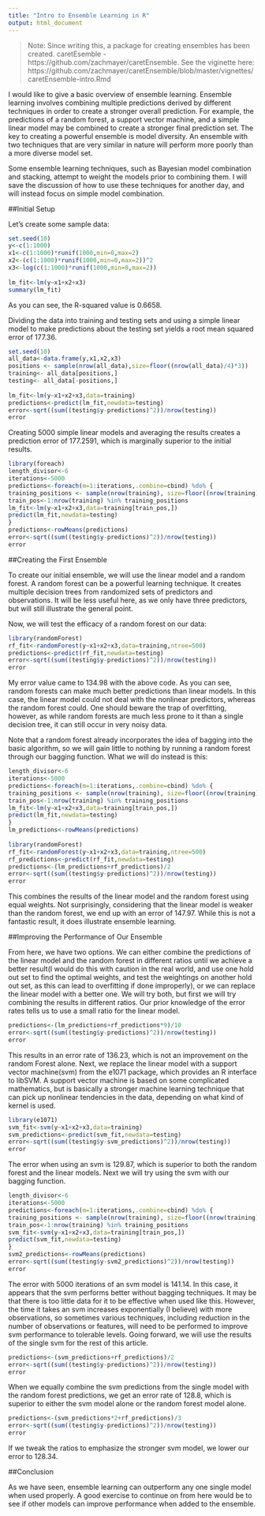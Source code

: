 ```yaml
---
title: "Intro to Ensemble Learning in R"
output: html_document
---
```


>Note:  Since writing this, a package for creating ensembles has been created.  caretEsemble - https://github.com/zachmayer/caretEnsemble.  See the viginette here: https://github.com/zachmayer/caretEnsemble/blob/master/vignettes/caretEnsemble-intro.Rmd 

I would like to give a basic overview of ensemble learning. Ensemble learning involves combining multiple predictions derived by different techniques in order to create a stronger overall prediction. For example, the predictions of a random forest, a support vector machine, and a simple linear model may be combined to create a stronger final prediction set. The key to creating a powerful ensemble is model diversity. An ensemble with two techniques that are very similar in nature will perform more poorly than a more diverse model set.

Some ensemble learning techniques, such as Bayesian model combination and stacking, attempt to weight the models prior to combining them. I will save the discussion of how to use these techniques for another day, and will instead focus on simple model combination.

##Initial Setup

Let's create some sample data:
```r
set.seed(10)  
y<-c(1:1000)  
x1<-c(1:1000)*runif(1000,min=0,max=2)  
x2<-(c(1:1000)*runif(1000,min=0,max=2))^2  
x3<-log(c(1:1000)*runif(1000,min=0,max=2))  
  
lm_fit<-lm(y~x1+x2+x3)  
summary(lm_fit) 
```

As you can see, the R-squared value is 0.6658.

Dividing the data into training and testing sets and using a simple linear model to make predictions about the testing set yields a root mean squared error of 177.36.

```r
set.seed(10)  
all_data<-data.frame(y,x1,x2,x3)  
positions <- sample(nrow(all_data),size=floor((nrow(all_data)/4)*3))  
training<- all_data[positions,]  
testing<- all_data[-positions,]  
  
lm_fit<-lm(y~x1+x2+x3,data=training)  
predictions<-predict(lm_fit,newdata=testing)  
error<-sqrt((sum((testing$y-predictions)^2))/nrow(testing))  
error
```

Creating 5000 simple linear models and averaging the results creates a prediction error of 177.2591, which is marginally superior to the initial results.

```r
library(foreach)  
length_divisor<-6  
iterations<-5000  
predictions<-foreach(m=1:iterations,.combine=cbind) %do% {  
training_positions <- sample(nrow(training), size=floor((nrow(training)/length_divisor)))  
train_pos<-1:nrow(training) %in% training_positions  
lm_fit<-lm(y~x1+x2+x3,data=training[train_pos,])  
predict(lm_fit,newdata=testing)  
}  
predictions<-rowMeans(predictions)  
error<-sqrt((sum((testing$y-predictions)^2))/nrow(testing))  
error 
```

##Creating the First Ensemble

To create our initial ensemble, we will use the linear model and a random forest. A random forest can be a powerful learning technique. It creates multiple decision trees from randomized sets of predictors and observations. It will be less useful here, as we only have three predictors, but will still illustrate the general point.

Now, we will test the efficacy of a random forest on our data:
```r
library(randomForest)  
rf_fit<-randomForest(y~x1+x2+x3,data=training,ntree=500)  
predictions<-predict(rf_fit,newdata=testing)  
error<-sqrt((sum((testing$y-predictions)^2))/nrow(testing))  
error  
```

My error value came to 134.98 with the above code. As you can see, random forests can make much better predictions than linear models. In this case, the linear model could not deal with the nonlinear predictors, whereas the random forest could. One should beware the trap of overfitting, however, as while random forests are much less prone to it than a single decision tree, it can still occur in very noisy data.

Note that a random forest already incorporates the idea of bagging into the basic algorithm, so we will gain little to nothing by running a random forest through our bagging function. What we will do instead is this:

```r
length_divisor<-6  
iterations<-5000  
predictions<-foreach(m=1:iterations,.combine=cbind) %do% {  
training_positions <- sample(nrow(training), size=floor((nrow(training)/length_divisor)))  
train_pos<-1:nrow(training) %in% training_positions  
lm_fit<-lm(y~x1+x2+x3,data=training[train_pos,])  
predict(lm_fit,newdata=testing)  
}  
lm_predictions<-rowMeans(predictions)  
  
library(randomForest)  
rf_fit<-randomForest(y~x1+x2+x3,data=training,ntree=500)  
rf_predictions<-predict(rf_fit,newdata=testing)  
predictions<-(lm_predictions+rf_predictions)/2  
error<-sqrt((sum((testing$y-predictions)^2))/nrow(testing))  
error 
```

This combines the results of the linear model and the random forest using equal weights. Not surprisingly, considering that the linear model is weaker than the random forest, we end up with an error of 147.97. While this is not a fantastic result, it does illustrate ensemble learning.

##Improving the Performance of Our Ensemble

From here, we have two options. We can either combine the predictions of the linear model and the random forest in different ratios until we achieve a better result(I would do this with caution in the real world, and use one hold out set to find the optimal weights, and test the weightings on another hold out set, as this can lead to overfitting if done improperly), or we can replace the linear model with a better one. We will try both, but first we will try combining the results in different ratios. Our prior knowledge of the error rates tells us to use a small ratio for the linear model.

```r
predictions<-(lm_predictions+rf_predictions*9)/10  
error<-sqrt((sum((testing$y-predictions)^2))/nrow(testing))  
error  
```

This results in an error rate of 136.23, which is not an improvement on the random Forest alone. Next, we replace the linear model with a support vector machine(svm) from the e1071 package, which provides an R interface to libSVM. A support vector machine is based on some complicated mathematics, but is basically a stronger machine learning technique that can pick up nonlinear tendencies in the data, depending on what kind of kernel is used.

```r
library(e1071)  
svm_fit<-svm(y~x1+x2+x3,data=training)  
svm_predictions<-predict(svm_fit,newdata=testing)  
error<-sqrt((sum((testing$y-svm_predictions)^2))/nrow(testing))  
error 
```

The error when using an svm is 129.87, which is superior to both the random forest and the linear models. Next we will try using the svm with our bagging function.

```r
length_divisor<-6  
iterations<-5000  
predictions<-foreach(m=1:iterations,.combine=cbind) %do% {  
training_positions <- sample(nrow(training), size=floor((nrow(training)/length_divisor)))  
train_pos<-1:nrow(training) %in% training_positions  
svm_fit<-svm(y~x1+x2+x3,data=training[train_pos,])  
predict(svm_fit,newdata=testing)  
}  
svm2_predictions<-rowMeans(predictions)  
error<-sqrt((sum((testing$y-svm2_predictions)^2))/nrow(testing))  
error  
```

The error with 5000 iterations of an svm model is 141.14. In this case, it appears that the svm performs better without bagging techniques. It may be that there is too little data for it to be effective when used like this. However, the time it takes an svm increases exponentially (I believe) with more observations, so sometimes various techniques, including reduction in the number of observations or features, will need to be performed to improve svm performance to tolerable levels. Going forward, we will use the results of the single svm for the rest of this article.

```r
predictions<-(svm_predictions+rf_predictions)/2  
error<-sqrt((sum((testing$y-predictions)^2))/nrow(testing))  
error  
```
When we equally combine the svm predictions from the single model with the random forest predictions, we get an error rate of 128.8, which is superior to either the svm model alone or the random forest model alone.

```r
predictions<-(svm_predictions*2+rf_predictions)/3  
error<-sqrt((sum((testing$y-predictions)^2))/nrow(testing))  
error  
```

If we tweak the ratios to emphasize the stronger svm model, we lower our error to 128.34.

##Conclusion

As we have seen, ensemble learning can outperform any one single model when used properly. A good exercise to continue on from here would be to see if other models can improve performance when added to the ensemble.
